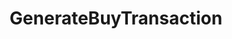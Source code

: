---
title: GenerateBuyTransaction
openapi: ./sequence-marketplace.json post /rpc/Marketplace/GenerateBuyTransaction
---